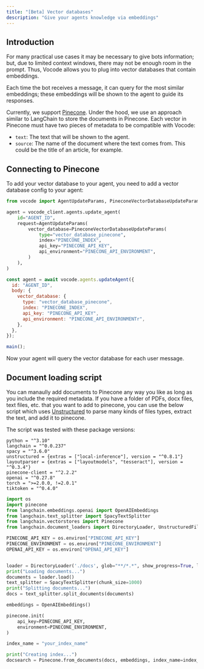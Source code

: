 ```yaml
---
title: "[Beta] Vector databases"
description: "Give your agents knowledge via embeddings"
---
```


## Introduction

For many practical use cases it may be necessary to give bots information; but, due to limited
context windows, there may not be enough room in the prompt. Thus, Vocode allows you to plug into
vector databases that contain embeddings.

Each time the bot receives a message, it can query for the most similar embeddings; these embeddings will
be shown to the agent to guide its responses.

Currently, we support [Pinecone](https://www.pinecone.io/). Under the hood, we use an approach similar
to LangChain to store the documents in Pinecone. Each vector in Pinecone must have two pieces of metadata
to be compatible with Vocode:

- `text`: The text that will be shown to the agent.
- `source`: The name of the document where the text comes from. This could be the title of an article,
  for example.

## Connecting to Pinecone

To add your vector database to your agent, you need to add a vector database config to your agent:

<CodeGroup>

```python update_agent.py
from vocode import AgentUpdateParams, PineconeVectorDatabaseUpdateParams

agent = vocode_client.agents.update_agent(
    id="AGENT_ID",
    request=AgentUpdateParams(
        vector_database=PineconeVectorDatabaseUpdateParams(
            type="vector_database_pinecone",
            index="PINECONE_INDEX",
            api_key="PINECONE_API_KEY",
            api_environment="PINECONE_API_ENVIRONMENT",
        )
    ),
)
```

```javascript updateAgent.js
const agent = await vocode.agents.updateAgent({
  id: "AGENT_ID",
  body: {
    vector_database: {
      type: "vector_database_pinecone",
      index: "PINECONE_INDEX",
      api_key: "PINECONE_API_KEY",
      api_environment: "PINECONE_API_ENVIRONMENTr",
    },
  },
});

main();
```

</CodeGroup>

Now your agent will query the vector database for each user message.

## Document loading script

You can manaully add documents to Pinecone any way you like as long as you include the required metadata.
If you have a folder of PDFs, docx files, text files, etc. that you want to add to pinecone, you can use
the below script which uses [Unstructured](https://github.com/Unstructured-IO/unstructured) to parse
many kinds of files types, extract the text, and add it to pinecone.

The script was tested with these package versions:

```
python = "^3.10"
langchain = "^0.0.237"
spacy = "^3.6.0"
unstructured = {extras = ["local-inference"], version = "^0.8.1"}
layoutparser = {extras = ["layoutmodels", "tesseract"], version = "^0.3.4"}
pinecone-client = "^2.2.2"
openai = "^0.27.8"
torch = ">=2.0.0, !=2.0.1"
tiktoken = "^0.4.0"
```

```python
import os
import pinecone
from langchain.embeddings.openai import OpenAIEmbeddings
from langchain.text_splitter import SpacyTextSplitter
from langchain.vectorstores import Pinecone
from langchain.document_loaders import DirectoryLoader, UnstructuredFileLoader

PINECONE_API_KEY = os.environ["PINECONE_API_KEY"]
PINECONE_ENVIRONMENT = os.environ["PINECONE_ENVIRONMENT"]
OPENAI_API_KEY = os.environ["OPENAI_API_KEY"]


loader = DirectoryLoader('./docs', glob="**/*.*", show_progress=True, loader_cls=UnstructuredFileLoader)
print("Loading documents...")
documents = loader.load()
text_splitter = SpacyTextSplitter(chunk_size=1000)
print("Splitting documents...")
docs = text_splitter.split_documents(documents)

embeddings = OpenAIEmbeddings()

pinecone.init(
    api_key=PINECONE_API_KEY,
    environment=PINECONE_ENVIRONMENT,
)

index_name = "your_index_name"

print("Creating index...")
docsearch = Pinecone.from_documents(docs, embeddings, index_name=index_name)
```
